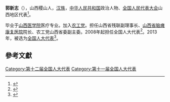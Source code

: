'''郭新志'''（{{bd|1956年||}}），山西稷山人，[[汉族|汉族]]，[[中华人民共和国|中华人民共和国]]政治人物、[[全国人民代表大会|全国人民代表大会]]山西地区代表<ref>{{cite web|author=新华网|title=第十一届全国人大代表|url=http://news.xinhuanet.com/ziliao/2008-03/03/content_7708230.htm?node=36628|publisher=新华网|accessdate=2014-01-07|archive-date=2014-01-10|archive-url=https://web.archive.org/web/20140110211415/http://news.xinhuanet.com/ziliao/2008-03/03/content_7708230.htm?node=36628|dead-url=no}}</ref>。

毕业于[[山西医学院|山西医学院]]医疗专业。加入[[农工党|农工党]]。担任山西省残联副理事长、[[山西省脑瘫康复医院|山西省脑瘫康复医院]]院长、农工党山西省委副主委。2008年起担任全国人大代表<ref>{{cite news|title=全国人大代表信息-郭新志|url= http://210.82.31.1:8084/delegate/viewDelegate.action?dbid=110286|accessdate=2013-04-05|newspaper=全国人大网|archive-url=https://web.archive.org/web/20140107045622/http://www.npc.gov.cn/delegate/viewDelegate.action?dbid=110286|archive-date=2014-01-07|dead-url=yes}}</ref>。2013年，被选为[[全国人大代表|全国人大代表]]<ref>{{cite news|title=全国人大代表信息-郭新志|url= http://210.82.31.1:8084/delegate/viewDelegate.action?dbid=120285|accessdate=2013-03-28|newspaper=全国人大网|archive-url=https://web.archive.org/web/20140107045614/http://www.npc.gov.cn/delegate/viewDelegate.action?dbid=120285|archive-date=2014-01-07|dead-url=yes}}</ref>。

==參考文獻==
{{reflist}}
{{中国政治人物小作品}}

[[Category:第十二届全国人大代表|Category:第十二届全国人大代表]]
[[Category:第十一届全国人大代表|Category:第十一届全国人大代表]]